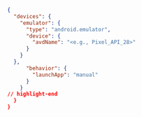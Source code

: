 ```json
{
  "devices": {
    "emulator": {
      "type": "android.emulator",
      "device": {
        "avdName": "<e.g., Pixel_API_28>"
      }
    }
  },
      "behavior": {
        "launchApp": "manual"
      }
    }
// highlight-end
  }
}
```
